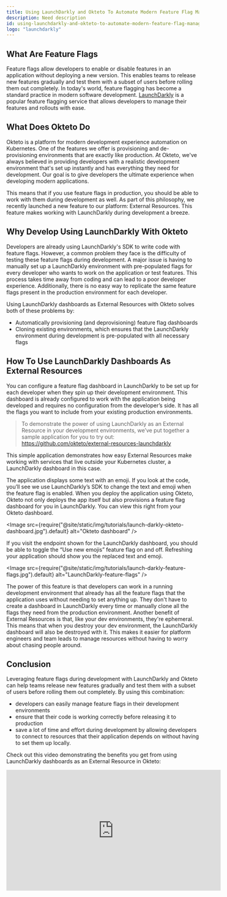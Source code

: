 ```yaml
---
title: Using LaunchDarkly and Okteto To Automate Modern Feature Flag Management
description: Need description
id: using-launchdarkly-and-okteto-to-automate-modern-feature-flag-management
logo: "launchdarkly"
---
```



## What Are Feature Flags
Feature flags allow developers to enable or disable features in an application without deploying a new version. This enables teams to release new features gradually and test them with a subset of users before rolling them out completely. In today's world, feature flagging has become a standard practice in modern software development. [LaunchDarkly](https://launchdarkly.com/) is a popular feature flagging service that allows developers to manage their features and rollouts with ease.

## What Does Okteto Do
Okteto is a platform for modern development experience automation on Kubernetes. One of the features we offer is provisioning and de-provisioning environments that are exactly like production. At Okteto, we've always believed in providing developers with a realistic development environment that's set up instantly and has everything they need for development. Our goal is to give developers the ultimate experience when developing modern applications.

This means that if you use feature flags in production, you should be able to work with them during development as well. As part of this philosophy, we recently launched a new feature to our platform: External Resources. This feature makes working with LaunchDarkly during development a breeze.

## Why Develop Using LaunchDarkly With Okteto
Developers are already using LaunchDarkly's SDK to write code with feature flags. However, a common problem they face is the difficulty of testing these feature flags during development. A major issue is having to manually set up a LaunchDarkly environment with pre-populated flags for every developer who wants to work on the application or test features. This process takes time away from coding and can lead to a poor developer experience. Additionally, there is no easy way to replicate the same feature flags present in the production environment for each developer.

Using LaunchDarkly dashboards as External Resources with Okteto solves both of these problems by:

- Automatically provisioning (and deprovisioning) feature flag dashboards
- Cloning existing environments, which ensures that the LaunchDarkly environment during development is pre-populated with all necessary flags

## How To Use LaunchDarkly Dashboards As External Resources
You can configure a feature flag dashboard in LaunchDarkly to be set up for each developer when they spin up their development environment. This dashboard is already configured to work with the application being developed and requires no configuration from the developer’s side. It has all the flags you want to include from your existing production environments.

> To demonstrate the power of using LaunchDarkly as an External Resource in your development environments, we’ve put together a sample application for you to try out: https://github.com/okteto/external-resources-launchdarkly

This simple application demonstrates how easy External Resources make working with services that live outside your Kubernetes cluster, a LaunchDarkly dashboard in this case.

The application displays some text with an emoji. If you look at the code, you’ll see we use LaunchDarkly’s SDK to change the text and emoji when the feature flag is enabled. When you deploy the application using Okteto, Okteto not only deploys the app itself but also provisions a feature flag dashboard for you in LaunchDarkly. You can view this right from your Okteto dashboard.

<Image
  src={require("@site/static/img/tutorials/launch-darkly-okteto-dashboard.jpg").default}
  alt="Okteto dashboard"
/>

If you visit the endpoint shown for the LaunchDarkly dashboard, you should be able to toggle the “Use new emojis” feature flag on and off. Refreshing your application should show you the replaced text and emoji.

<Image
  src={require("@site/static/img/tutorials/launch-darkly-feature-flags.jpg").default}
  alt="LaunchDarkly-feature-flags"
/>

The power of this feature is that developers can work in a running development environment that already has all the feature flags that the application uses without needing to set anything up. They don't have to create a dashboard in LaunchDarkly every time or manually clone all the flags they need from the production environment. Another benefit of External Resources is that, like your dev environments, they're ephemeral. This means that when you destroy your dev environment, the LaunchDarkly dashboard will also be destroyed with it. This makes it easier for platform engineers and team leads to manage resources without having to worry about chasing people around.

## Conclusion
Leveraging feature flags during development with LaunchDarkly and Okteto can help teams release new features gradually and test them with a subset of users before rolling them out completely. By using this combination:

- developers can easily manage feature flags in their development environments
- ensure that their code is working correctly before releasing it to production
- save a lot of time and effort during development by allowing developers to connect to resources that their application depends on without having to set them up locally.

Check out this video demonstrating the benefits you get from using LaunchDarkly dashboards as an External Resource in Okteto:

<iframe width="560" height="315" src="https://www.youtube.com/embed/FdD7Tw1ZgXQ?si=EYOn692oZGPKICVL" title="YouTube video player" frameborder="0" allow="accelerometer; autoplay; clipboard-write; encrypted-media; gyroscope; picture-in-picture; web-share" referrerpolicy="strict-origin-when-cross-origin" allowfullscreen></iframe>
